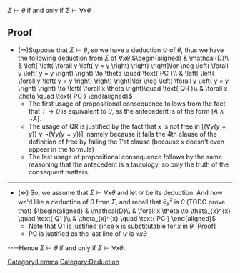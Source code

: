 <math display="inline">\Sigma \vdash \theta</math> if and only if <math display="inline">\Sigma \vdash \forall x \theta</math> 

== Proof ==
* <math>\left( \Rightarrow \right)</math>Suppose that <math display="inline">\Sigma \vdash \theta</math>, so we have a deduction <math display="inline">\mathcal{D}</math> of <math display="inline">\theta</math>, thus we have the following deduction from <math display="inline">\Sigma</math> of <math display="inline">\forall x \theta</math> <math display="block">\begin{aligned}
      & \mathcal{D}\\
      & \left[ \left( \forall y \left( y = y \right) \right) \right]\lor \neg \left( \forall y \left( y = y \right) \right) \to \theta \quad \text{ PC }\\
      & \left[ \left( \forall y \left( y = y \right) \right) \right]\lor \neg \left( \forall y \left( y = y \right) \right) \to \left( \forall x \theta \right)\quad \text{ QR }\\
      & \forall x \theta \quad \text{ PC }
    \end{aligned}</math>
** The first usage of propositional consequence follows from the fact that <math display="inline">T \to \theta</math> is equivalent to <math display="inline">\theta</math>, as the antecedent is of the form <math display="inline">\left[ A \land \neg A \right]</math>.
** The usage of QR is justified by the fact that <math display="inline">x</math> is not free in <math display="inline">\left[ \left( \forall y \left(  y = y  \right) \right) \lor \neg \left( \forall y \left( y = y \right) \right) \right]</math>, namely because it fails the 4th clause of the definition of free by failing the 1'st clause (because <math display="inline">x</math> doesn't even appear in the formula)
** The last usage of propositional consequence follows by the same reasoning that the antecedent is a tautology, so only the truth of the consequent matters.
----
*<math display="inline">\left( \Leftarrow \right)</math> So, we assume that <math display="inline">\Sigma \vdash \forall x \theta</math> and let <math display="inline">\mathcal{D}</math> be its deduction. And now we'd like a deduction of <math display="inline">\theta</math> from <math display="inline">\Sigma</math>, and recall that <math display="inline">\theta_{x}^{x}</math> is <math display="inline">\theta</math> (TODO prove that) <math display="block">\begin{aligned}
      & \mathcal{D}\\
      & \forall x \theta \to \theta_{x}^{x} \quad \text{ Q1 }\\
      & \theta_{x}^{x} \quad \text{ PC } 
    \end{aligned}</math>
**Note that Q1 is justified since <math display="inline">x</math> is substitutable for <math display="inline">x</math> in <math display="inline">\theta</math> [Proof]
**PC is justified as the last line of <math>\mathcal{D}</math> is <math>\forall x \theta</math>
----Hence <math display="inline">\Sigma \vdash \theta</math> if and only if <math display="inline">\Sigma \vdash \forall x \theta</math>.
[[Category:Lemma]]
[[Category:Deduction]]